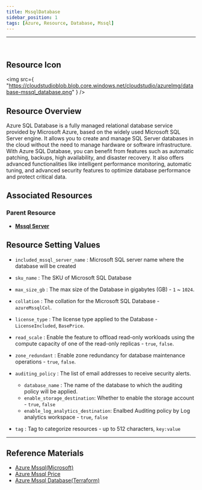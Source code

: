 ```yaml
---
title: MssqlDatabase
sidebar_position: 1
tags: [Azure, Resource, Database, Mssql]
---
```


<hr />
<br />

## Resource Icon

<img
    src={
        "https://cloudstudioblob.blob.core.windows.net/cloudstudio/azureImg/database-mssql_database.png"
    }
/>

## Resource Overview

Azure SQL Database is a fully managed relational database service provided by Microsoft Azure, based on the widely used Microsoft SQL Server engine. 
It allows you to create and manage SQL Server databases in the cloud without the need to manage hardware or software infrastructure.
With Azure SQL Database, you can benefit from features such as automatic patching, backups, high availability, and disaster recovery. 
It also offers advanced functionalities like intelligent performance monitoring, automatic tuning, and advanced security features to optimize database performance and protect critical data.

## Associated Resources

### Parent Resource

-   [**Mssql Server**](https://docs.cstudio.app/docs/resource/azure/Database/MssqlServer)

## Resource Setting Values


-   `included_mssql_server_name` : Microsoft SQL server name where the database will be created

-   `sku_name` : The SKU of Microsoft SQL Database
-   `max_size_gb` : The max size of the Database in gigabytes (GB) - `1` ~ `1024`.
-   `collation` : The collation for the Microsoft SQL Database - `azureMssqlCol`.
-   `license_type` : The license type applied to the Database - `LicenseIncluded`, `BasePrice`.
-   `read_scale` : Enable the feature to offload read-only workloads using the compute capacity of one of the read-only replicas - `true`, `false`.
-   `zone_redundant` : Enable zone redundancy for database maintenance operations - `true`, `false`.

-   `auditing_policy` : The list of email addresses to receive security alerts.

    -   `database_name` : The name of the database to which the auditing policy will be applied.
    -   `enable_storage_destination`: Whether to enable the storage account - `true`, `false`
    -   `enable_log_analytics_destination`: Enalbed Auditing policy by Log analytics workspace - `true`, `false`

-   `tag` : Tag to categorize resources - up to 512 characters, `key:value`
---

## Reference Materials

-   [Azure Mssql(Microsoft)](https://learn.microsoft.com/ko-kr/azure/azure-sql/database/sql-database-paas-overview?view=azuresql)
-   [Azure Mssql Price](https://azure.microsoft.com/ko-kr/pricing/details/azure-sql-database/single/)
-   [Azure Mssql Database(Terraform)](https://registry.terraform.io/providers/hashicorp/azurerm/latest/docs/resources/mssql_database)
